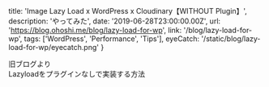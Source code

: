   title: 'Image Lazy Load x WordPress x Cloudinary【WITHOUT Plugin】',
  description:
    'やってみた',
  date: '2019-06-28T23:00:00.00Z',
  url: 'https://blog.ohoshi.me/blog/lazy-load-for-wp',
  link: '/blog/lazy-load-for-wp',
  tags: ['WordPress', 'Performance', 'Tips'],
  eyeCatch: '/static/blog/lazy-load-for-wp/eyecatch.png'
}

旧ブログより  
Lazyloadをプラグインなしで実装する方法